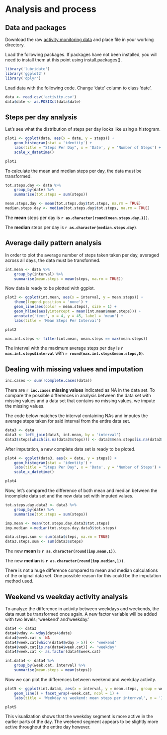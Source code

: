 # Analysis and process
## Data and packages
Download the raw [activity monitoring data](https://d396qusza40orc.cloudfront.net/repdata%2Fdata%2Factivity.zip) and place file in your working directory. 

Load the following packages. If packages have not been installed, you will need to install them at this point using install.packages(). 
```r
library('lubridate')
library('ggplot2')
library('dplyr')
```


Load data with the following code. Change 'date' column to class 'date'. 

``` r
data <- read.csv('activity.csv')
data$date <- as.POSIXct(data$date)
```


## Steps per day analysis
Let's see what the distribution of steps per day looks like using a histogram.
```r
plot1 <- ggplot(data, aes(x = date, y = steps)) +
    geom_histogram(stat = 'identity') + 
    labs(title = "Steps Per Day", x = 'Date', y = 'Number of Steps') +  
    scale_x_datetime()
```

```r
plot1
```

To calculate the mean and median steps per day, the data must be transformed. 

```r
tot.steps.day <- data %>%
    group_by(date) %>%
    summarise(tot.steps = sum(steps))
```

```r
mean.steps.day <- mean(tot.steps.day$tot.steps, na.rm = TRUE)
median.steps.day <- median(tot.steps.day$tot.steps, na.rm = TRUE)
```

The **mean** steps per day is **`r as.character(round(mean.steps.day,1))`**.

The **median** steps per day is **`r as.character(median.steps.day)`**.


## Average daily pattern analysis
In order to plot the average number of steps taken taken per day, averaged across all days, the data must be transformed.

```r
int.mean <- data %>%
    group_by(interval) %>%
    summarise(mean.steps = mean(steps, na.rm = TRUE))
```

Now data is ready to be plotted with ggplot.
```r
plot2 <- ggplot(int.mean, aes(x = interval, y = mean.steps)) +
    theme(legend.position = 'none') + 
    geom_line(aes(color = mean.steps), size = 1) + 
    geom_hline(aes(yintercept = mean(int.mean$mean.steps))) + 
    annotate('text', x = 4, y = 45, label = 'mean') +
    labs(title = 'Mean Steps Per Interval')
```
```r
plot2
```
```r
max.int.steps <- filter(int.mean, mean.steps == max(mean.steps))
```
The interval with the maximum average steps per day is **`r max.int.steps$interval`** with **`r round(max.int.steps$mean.steps,0)`**.


## Dealing with missing values and imputation
```r
inc.cases <- sum(!complete.cases(data))
```
There are **`r inc.cases` missing values** indicated as NA in the data set. To compare the possible differences in analysis between the data set with missing values and a data set that contains no missing values, we impute the missing values.

The code below matches the interval containing NAs and imputes the average steps taken for said interval from the entire data set.
```r
data3 <- data
data3 <- left_join(data3, int.mean, by = 'interval')
data3$steps[which(is.na(data3$steps))] <- data3$mean.steps[is.na(data3$steps)]
```
After imputation, a new complete data set is ready to be ploted.
```r
plot4 <- ggplot(data3, aes(x = date, y = steps)) +
    geom_histogram(stat = 'identity') + 
    labs(title = "Steps Per Day", x = 'Date', y = 'Number of Steps') + 
    scale_x_datetime()
```
```r
plot4
```

Now, let's compared the difference of both mean and median between the incomplete data set and the new data set with imputed values.
```r
tot.steps.day.data3 <- data3 %>%
    group_by(date) %>%
    summarise(tot.steps = sum(steps))

imp.mean <- mean(tot.steps.day.data3$tot.steps)
imp.median <-median(tot.steps.day.data3$tot.steps)

data.steps.sum <- sum(data$steps, na.rm = TRUE)
data3.steps.sum <- sum(data3$steps)
```
The new **mean** is **`r as.character(round(imp.mean,1))`**.

The new **median** is **`r as.character(round(imp.median,1))`**.

There is not a huge difference compared to mean and median calculations of the original data set. One possible reason for this could be the imputation method used. 

## Weekend vs weekday activity analysis
To analyze the difference in activity between weekdays and weekends, the data must be transformed once again. A new factor variable will be added with two levels; 'weekend' and'weekday.'
```r
data4 <- data3
data4$wday <- wday(data4$date)
data4$week.cat <- NA
data4$week.cat[which(data4$wday > 5)] <- 'weekend'
data4$week.cat[is.na(data4$week.cat)] <- 'weekday'
data4$week.cat <- as.factor(data4$week.cat)

int.data4 <- data4 %>%
    group_by(week.cat, interval) %>%
    summarise(mean.steps = mean(steps))
```
Now we can plot the differences between weekend and weekday activity.
```r
plot5 <- ggplot(int.data4, aes(x = interval, y = mean.steps, group = week.cat)) +
    geom_line() + facet_wrap(~week.cat, ncol = 1) + 
    labs(title = 'Weekday vs weekend: mean steps per internval', x = 'Interval', y = 'Mean steps')
```
```r
plot5
````

This visualization shows that the weekday segment is more active in the earlier parts of the day. The weekend segment appears to be slightly more active throughout the entire day however.